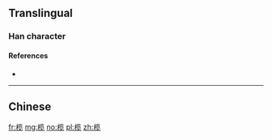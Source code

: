 {{also|欖}}
==Translingual==

===Han character===
{{Han char|rn=75|rad=木|as=09|sn=13|four=|canj=DLIU|ids=⿰木览}}

====References====
* {{Han ref|kx=0542.191|hdz=21247.060|uh=6984|ud=27012}}

----

==Chinese==
{{zh-see|欖}}

[[fr:榄]]
[[mg:榄]]
[[no:榄]]
[[pl:榄]]
[[zh:榄]]